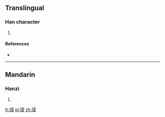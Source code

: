 ==Translingual==

===Han character===
{{Han char|rn=96|rad=玉|as=12|sn=16|four=|canj=一土水尸木 (MGESD)}}

# {{defn|Han|sort=玉12}}

====References====
* {{Han ref|kx=0741.320|dkj=21233|dj=1151.100|hdz=21136.020|uh=7496|ud=29846}}

----

==Mandarin==

===Hanzi===
{{cmn-hanzi|pin=[[qú]] ([[qu2]])|wg=ch'ü<sup>2</sup>}}

# {{defn|lang=cmn|sort=玉12}}

[[fr:璖]]
[[pl:璖]]
[[zh:璖]]